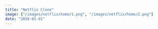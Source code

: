 ```yaml
---
title: "Netflix Clone"
image: ["/images/netflix/home/1.png", "/images/netflix/home/2.png"]
date: "2020-01-01"
---
```


<Header
  title="Netflix Clone"
  img="/images/netflix/1.PNG"
  alt="Netflix Picture"
/>
<List
  tec={["NextJS", "Typescript", "GraphQL"]}
  lib={["Framer Motion", "Sass", "TailwindCSS", "Swiper", "React Modal"]}
  year="2021"
  client="common:own-project"
  website="https://netflix-clone-aguzzdev.vercel.app/"
  repo="https://github.com/AguzzDev/netflix-clone"
/>
<Galery
  imgs={[
    "/images/netflix/4.PNG",
    "/images/netflix/3.PNG",
    "/images/netflix/1.PNG",
    "/images/netflix/2.PNG",
    "/images/netflix/5.PNG",
    "/images/netflix/6.PNG",
  ]}
  alt="Netflix Clone"
/>
